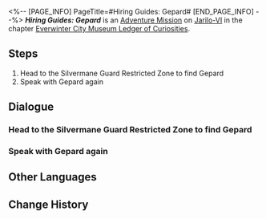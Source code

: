 <%-- [PAGE_INFO]
PageTitle=#Hiring Guides: Gepard#
[END_PAGE_INFO] --%>
{{Stub|Dialogue.}}
{{Mission Infobox
|id            = 8001254
|title         = 
|image         = <!--Mission Hiring Guides Gepard.png-->
|type          = Adventure
|event_name    = 
|chapter       = Everwinter City Museum Ledger of Curiosities
|requirements  = {{subst:void|<!--Unknown: {"Type":"Manual"}-->}}
|summary       = The Belobog History and Culture Museum is about to open, but there is a shortage of guides. In order to ensure a smooth exhibition, the Silvermane Captain passes the interview and becomes a volunteer guide at the museum.
|characters    = Trailblazer
|startLocation = [[Jarilo-VI]] - [[Silvermane Guard Restricted Zone]]
|world         = Jarilo-VI
|area          = Silvermane Guard Restricted Zone
|prev          = 
|next          = 
|rewards       = 
}}
'''''Hiring Guides: Gepard''''' is an [[Adventure Mission]] on [[Jarilo-VI]] in the chapter [[Everwinter City Museum Ledger of Curiosities]].

==Steps==
# Head to the Silvermane Guard Restricted Zone to find Gepard
# Speak with Gepard again

<!--
==Gameplay Notes==

--><!--
==Trial Character==

-->
==Dialogue==
{{Stub Dialogue}}

===Head to the Silvermane Guard Restricted Zone to find Gepard===
{{Mission Description|type=adventure|location=Silvermane Guard Restricted Zone|The Belobog History and Culture Museum is about to open, but there is a great lack of guides. To rapidly fill up these positions and improve the visitor experience, Pela and Eris are inviting all Belobog citizens to apply for these positions.<br />This time they have their eye on Gepard, captain of the Silvermane Guards. Head to the Silvermane Guard Restricted Zone in their stead, and see whether Gepard is interested in the position.}}
{{Dialogue Start}}
:{{tx}}
{{Dialogue End}}

===Speak with Gepard again===
{{Dialogue Start}}
:{{tx}}
{{Dialogue End}}

==Other Languages==
{{Other Languages
|en   = Hiring Guides: Gepard
|zhs  = 导览员募集•杰帕德
|zht  = 導覽員募集•傑帕德
|ja   = ガイド募集・ジェパード
|ko   = 안내원 모집•게파드
|es   = Reclutamiento de guías: Gepard
|fr   = Recrutement de guides&nbsp;: Gepard
|ru   = Наём экскурсоводов: Гепард
|th   = รับสมัครไกด์: Gepard
|vi   = Tuyển Hướng Dẫn Viên: Gepard
|de   = Museumsführer gesucht: Gepard
|id   = Perekrutan Pemandu: Gepard
|pt   = Recrutamento de Guias Turísticos: Gepard
}}

==Change History==
{{Change History|1.1}}

